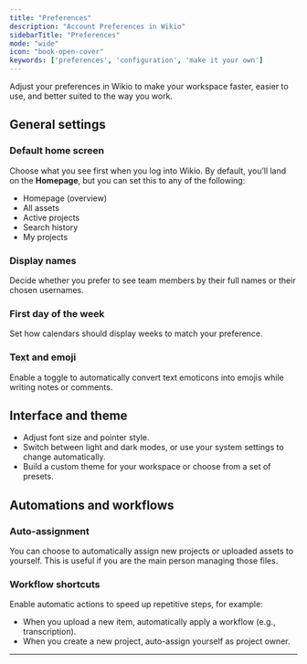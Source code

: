 ```yaml
---
title: "Preferences"
description: "Account Preferences in Wikio"
sidebarTitle: "Preferences"
mode: "wide"
icon: "book-open-cover"
keywords: ['preferences', 'configuration', 'make it your own']
---
```


Adjust your preferences in Wikio to make your workspace faster, easier to use, and better suited to the way you work.

## General settings

### Default home screen

Choose what you see first when you log into Wikio. By default, you’ll land on the **Homepage**, but you can set this to any of the following:

- Homepage (overview)
- All assets
- Active projects
- Search history
- My projects

### Display names

Decide whether you prefer to see team members by their full names or their chosen usernames.

### First day of the week

Set how calendars should display weeks to match your preference.

### Text and emoji

Enable a toggle to automatically convert text emoticons into emojis while writing notes or comments.

## Interface and theme

- Adjust font size and pointer style.
- Switch between light and dark modes, or use your system settings to change automatically.
- Build a custom theme for your workspace or choose from a set of presets.

## Automations and workflows

### Auto-assignment

You can choose to automatically assign new projects or uploaded assets to yourself. This is useful if you are the main person managing those files.

### Workflow shortcuts

Enable automatic actions to speed up repetitive steps, for example:

- When you upload a new item, automatically apply a workflow (e.g., transcription).
- When you create a new project, auto-assign yourself as project owner.

---